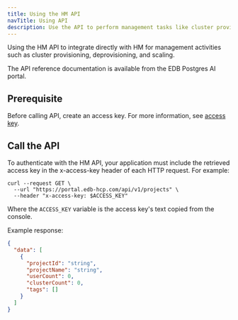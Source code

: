 ```yaml
---
title: Using the HM API
navTitle: Using API
description: Use the API to perform management tasks like cluster provisioning, deprovisioning, and scaling, with Hybrid Manager.
---
```


Using the HM API to integrate directly with HM for management activities such as cluster provisioning, deprovisioning, and scaling.

The API reference documentation is available from the EDB Postgres AI portal.

## Prerequisite

Before calling API, create an access key. For more information, see [access key](access_key.mdx).

## Call the API

To authenticate with the HM API, your application must include the retrieved access key in the x-access-key header of each HTTP request. For example:

```
curl --request GET \
  --url "https://portal.edb-hcp.com/api/v1/projects" \
  --header "x-access-key: $ACCESS_KEY"
```

Where the `ACCESS_KEY` variable is the access key's text copied from the console.

Example response:

```JSON
{
  "data": [
    {
      "projectId": "string",
      "projectName": "string",
      "userCount": 0,
      "clusterCount": 0,
      "tags": []
    }
  ]
}
```
